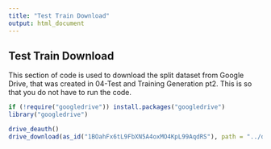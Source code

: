 ```yaml
---
title: "Test Train Download"
output: html_document
---
```


## Test Train Download
This section of code is used to download the split dataset from Google Drive, that was created in 04-Test and Training Generation pt2. This is so that you do not have to run the code. 

```r
if (!require("googledrive")) install.packages("googledrive")
library("googledrive")
```


```r
drive_deauth()
drive_download(as_id("1BOahFx6tL9FbXN5A4oxMO4KpL99AqdRS"), path = "../data/processed/test_train.csv", overwrite = TRUE)
```

